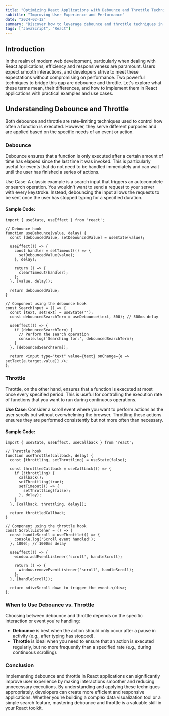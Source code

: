 ```yaml
---
title: "Optimizing React Applications with Debounce and Throttle Techniques"
subtitle: "Improving User Experience and Performance"
date: "2024-02-12"
summary: "Discover how to leverage debounce and throttle techniques in React to enhance your application's performance and user experience. This blog dives into the concepts with practical examples and use cases, showcasing how to implement these strategies effectively."
tags: ["JavaScript", "React"]
---
```


## Introduction

In the realm of modern web development, particularly when dealing with React applications, efficiency and responsiveness are paramount. Users expect smooth interactions, and developers strive to meet these expectations without compromising on performance. Two powerful techniques to bridge this gap are debounce and throttle. Let's explore what these terms mean, their differences, and how to implement them in React applications with practical examples and use cases.

## Understanding Debounce and Throttle

Both debounce and throttle are rate-limiting techniques used to control how often a function is executed. However, they serve different purposes and are applied based on the specific needs of an event or action.

### Debounce

Debounce ensures that a function is only executed after a certain amount of time has elapsed since the last time it was invoked. This is particularly useful for events that do not need to be handled immediately and can wait until the user has finished a series of actions.

Use Case: A classic example is a search input that triggers an autocomplete or search operation. You wouldn't want to send a request to your server with every keystroke. Instead, debouncing the input allows the requests to be sent once the user has stopped typing for a specified duration.

#### Sample Code:

```tsx
import { useState, useEffect } from 'react';

// Debounce hook
function useDebounce(value, delay) {
  const [debouncedValue, setDebouncedValue] = useState(value);

  useEffect(() => {
    const handler = setTimeout(() => {
      setDebouncedValue(value);
    }, delay);

    return () => {
      clearTimeout(handler);
    };
  }, [value, delay]);

  return debouncedValue;
}

// Component using the debounce hook
const SearchInput = () => {
  const [text, setText] = useState('');
  const debouncedSearchTerm = useDebounce(text, 500); // 500ms delay

  useEffect(() => {
    if (debouncedSearchTerm) {
      // Perform the search operation
      console.log('Searching for:', debouncedSearchTerm);
    }
  }, [debouncedSearchTerm]);

  return <input type="text" value={text} onChange={e => setText(e.target.value)} />;
};
```

### Throttle

Throttle, on the other hand, ensures that a function is executed at most once every specified period. This is useful for controlling the execution rate of functions that you want to run during continuous operations.

**Use Case**: Consider a scroll event where you want to perform actions as the user scrolls but without overwhelming the browser. Throttling these actions ensures they are performed consistently but not more often than necessary.

#### Sample Code:

```tsx
import { useState, useEffect, useCallback } from 'react';

// Throttle hook
function useThrottle(callback, delay) {
  const [throttling, setThrottling] = useState(false);

  const throttledCallback = useCallback(() => {
    if (!throttling) {
      callback();
      setThrottling(true);
      setTimeout(() => {
        setThrottling(false);
      }, delay);
    }
  }, [callback, throttling, delay]);

  return throttledCallback;
}

// Component using the throttle hook
const ScrollListener = () => {
  const handleScroll = useThrottle(() => {
    console.log('Scroll event handled');
  }, 1000); // 1000ms delay

  useEffect(() => {
    window.addEventListener('scroll', handleScroll);

    return () => {
      window.removeEventListener('scroll', handleScroll);
    };
  }, [handleScroll]);

  return <div>Scroll down to trigger the event.</div>;
};
```

### When to Use Debounce vs. Throttle

Choosing between debounce and throttle depends on the specific interaction or event you're handling:

* **Debounce** is best when the action should only occur after a pause in activity (e.g., after typing has stopped).
* **Throttle** is ideal when you need to ensure that an action is executed regularly, but no more frequently than a specified rate (e.g., during continuous scrolling).

### Conclusion

Implementing debounce and throttle in React applications can significantly improve user experience by making interactions smoother and reducing unnecessary executions. By understanding and applying these techniques appropriately, developers can create more efficient and responsive applications. Whether you're building a complex data visualization tool or a simple search feature, mastering debounce and throttle is a valuable skill in your React toolkit.